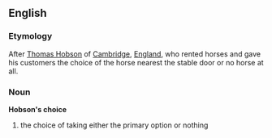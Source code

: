 ==English==
=== Etymology ===
After [[Thomas Hobson]] of [[Cambridge]], [[England]], who rented horses and gave his customers the choice of the horse nearest the stable door or no horse at all.
=== Noun ===
'''Hobson's choice'''
# the choice of taking either the primary option or nothing